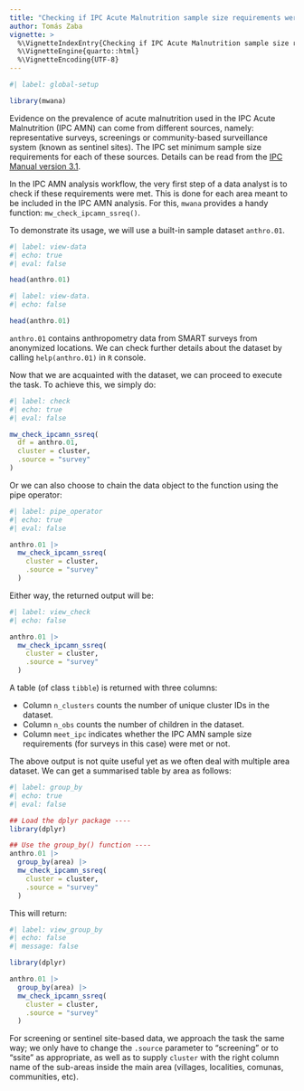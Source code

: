 ```yaml
---
title: "Checking if IPC Acute Malnutrition sample size requirements were met"
author: Tomás Zaba
vignette: >
  %\VignetteIndexEntry{Checking if IPC Acute Malnutrition sample size requirements were met}
  %\VignetteEngine{quarto::html}
  %\VignetteEncoding{UTF-8}
---
```


```r
#| label: global-setup

library(mwana)
```
Evidence on the prevalence of acute malnutrition used in the IPC Acute Malnutrition (IPC AMN) can come from different sources, namely: representative surveys, screenings or community-based surveillance system (known as sentinel sites). The IPC set minimum sample size requirements for each of these sources. Details can be read from the [IPC Manual version 3.1 ](https://www.ipcinfo.org/ipcinfo-website/resources/ipc-manual/en/).  

In the IPC AMN analysis workflow, the very first step of a data analyst is to check if these requirements were met. This is done for each area meant to be included in the IPC AMN analysis. For this, `mwana` provides a handy function: `mw_check_ipcamn_ssreq()`.

To demonstrate its usage, we will use a built-in sample dataset `anthro.01`.

```r
#| label: view-data
#| echo: true
#| eval: false

head(anthro.01)
```

```r
#| label: view-data.
#| echo: false

head(anthro.01)
```

`anthro.01` contains anthropometry data from SMART surveys from anonymized locations. We can check further details about the dataset by calling `help(anthro.01)` in `R` console. 

Now that we are acquainted with the dataset, we can proceed to execute the task. To achieve this, we simply do:

```r
#| label: check
#| echo: true
#| eval: false

mw_check_ipcamn_ssreq(
  df = anthro.01,
  cluster = cluster,
  .source = "survey"
)
```

Or we can also choose to chain the data object to the function using the pipe operator: 
```r
#| label: pipe_operator
#| echo: true
#| eval: false

anthro.01 |>
  mw_check_ipcamn_ssreq(
    cluster = cluster,
    .source = "survey"
  )
```

Either way, the returned output will be: 
```r
#| label: view_check
#| echo: false

anthro.01 |>
  mw_check_ipcamn_ssreq(
    cluster = cluster,
    .source = "survey"
  )
```

A table (of class `tibble`) is returned with three columns:  

  + Column `n_clusters` counts the number of unique cluster IDs in the dataset.  
  + Column `n_obs` counts the number of children in the dataset.  
  + Column `meet_ipc` indicates whether the IPC AMN sample size requirements (for surveys in this case) were met or not.

The above output is not quite useful yet as we often deal with multiple area dataset. We can get a summarised table by area as follows: 
```r
#| label: group_by
#| echo: true
#| eval: false

## Load the dplyr package ----
library(dplyr)

## Use the group_by() function ----
anthro.01 |>
  group_by(area) |>
  mw_check_ipcamn_ssreq(
    cluster = cluster,
    .source = "survey"
  )
```

This will return: 

```r
#| label: view_group_by
#| echo: false
#| message: false

library(dplyr)

anthro.01 |>
  group_by(area) |>
  mw_check_ipcamn_ssreq(
    cluster = cluster,
    .source = "survey"
  )
```

For screening or sentinel site-based data, we approach the task the same way; we only have to change the `.source` parameter to "screening" or to "ssite" as appropriate, as well as to supply `cluster` with the right column name of the sub-areas inside the main area (villages, localities, comunas, communities, etc).
